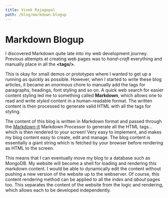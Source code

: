 ```yaml
---
title: Vivek Rajagopal
path: /blog/markdown-blogup
---
```



<Page>

# Markdown Blogup

I discovered Markdown quite late into my web development journey. Previous attempts at creating web pages was to _hand-craft_ everything and manually place in all the **\<tags/>**.

This is okay for small demos or prototypes where I wanted to get up a running as quickly as possible. However, when I started to write these blog articles, it became an _enormous_ chore to manually add the tags for paragraphs, headings, font styling and so on. A quick web search for easier content styling led me to something called **Markdown**, which allows one to read and write _styled_ content in a human-readable format. The written content is then processed to generate valid HTML with all the tags for styling.

The content of this blog is written in Markdown format and passed through the [Markdown-it](https://markdown-it.github.io/) Markdown Processor to generate all the HTML tags... which is then rendered to your screen! Very easy to implement, and makes my blog content easy to create, edit and manage. The blog content is essentially a giant string which is fetched by your browser before rendering as HTML to the screen.

This means that I can eventually move my blog to a database such as MongoDB. My website will become a shell for loading and rendering this markdown content. I would be able to dynamically edit the content without pushing a new version of the website up to the webserver. Of course, this content rendering method can be applied to all the _index_ and _about_ pages too. This separates the content of the website from the logic and rendering, which allows each to be developed independently.

</Page>
